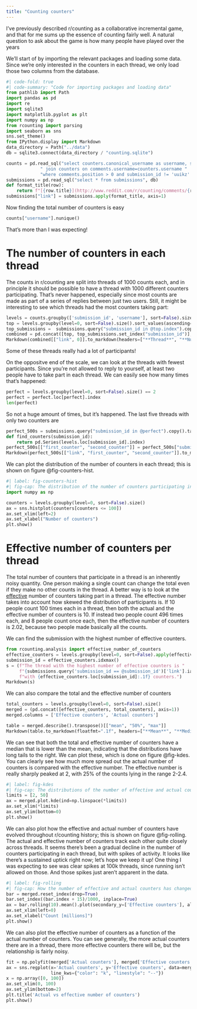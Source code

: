 ```yaml
---
title: "Counting counters"
---
```


I've previously described r/counting as a collaborative incremental game, and that for
me sums up the essence of counting fairly well. A natural question to ask about
the game is how many people have played over the years

We'll start of by importing the relevant packages and loading some data. Since
we're only interested in the counters in each thread, we only load those two
columns from the database.

```python
#| code-fold: true
#| code-summary: "Code for importing packages and loading data"
from pathlib import Path
import pandas as pd
import re
import sqlite3
import matplotlib.pyplot as plt
import numpy as np
from rcounting import parsing
import seaborn as sns
sns.set_theme()
from IPython.display import Markdown
data_directory = Path("../data")
db = sqlite3.connect(data_directory / "counting.sqlite")

counts = pd.read_sql("select counters.canonical_username as username, submission_id from comments "
             " join counters on comments.username=counters.username "
             "where comments.position > 0 and submission_id != 'uuikz' order by timestamp", db)
submissions = pd.read_sql("select * from submissions", db)
def format_title(row):
    return f"[{row.title}](http://www.reddit.com/r/counting/comments/{row.submission_id})"
submissions["link"] = submissions.apply(format_title, axis=1)

```

Now finding the total number of counters is easy

```python
counts["username"].nunique()
```

That's more than I was expecting!

# The number of counters in each thread


The counts in r/counting are split into threads of 1000 counts each, and in
principle it should be possible to have a thread with 1000 different counters
participating. That's never happened, especially since most counts are made as
part of a series of replies between just two users. Still, it might be
interesting to see which threads had the most counters taking part:

```python
levels = counts.groupby(['submission_id', 'username'], sort=False).size()
top = levels.groupby(level=0, sort=False).size().sort_values(ascending=False).head()
top_submissions =  submissions.query("submission_id in @top.index").copy()
combined = pd.concat([top, top_submissions.set_index("submission_id")], axis=1)
Markdown(combined[["link", 0]].to_markdown(headers=["**Thread**", "**Number of counters**"], index=False))
```

Some of these threads really had a lot of participants!

On the oppositve end of the scale, we can look at the threads with fewest
participants. Since you're not allowed to reply to yourself, at least two people
have to take part in each thread. We can easily see how many times that's
happened:

```python
perfect = levels.groupby(level=0, sort=False).size() == 2
perfect = perfect.loc[perfect].index
len(perfect)
```

So not a huge amount of times, but it's happened. The last five threads with
only two counters are

```python
perfect_500s = submissions.query("submission_id in @perfect").copy().tail().iloc[::-1]
def find_counters(submission_id):
    return pd.Series(levels.loc[submission_id].index)
perfect_500s[["first_counter", "second_counter"]] = perfect_500s["submission_id"].apply(find_counters)
Markdown(perfect_500s[["link", "first_counter", "second_counter"]].to_markdown(headers=["**Thread**", "**First Counter**", "**Second Counter**"], index=False))
```

We can plot the distribution of the number of counters in each thread;
this is shown on figure @fig-counters-hist.

```python
#| label: fig-counters-hist
#| fig-cap: The distribution of the number of counters participating in a thread
import numpy as np

counters = levels.groupby(level=0, sort=False).size()
ax = sns.histplot(counters[counters <= 100])
ax.set_xlim(left=2)
ax.set_xlabel("Number of counters")
plt.show()
```

# Effective number of counters per thread

The total number of counters that participate in a thread is an inherently noisy
quantity. One person making a single count can change the total even if they
make no other counts in the thread. A better way is to look at the
[effective](https://en.wikipedia.org/wiki/Effective_number_of_parties) number of
counters taking part in a thread. The effective number takes into account how
skewed the distribution of participants is. If 10 people count 100 times each in
a thread, then both the actual and the effective number of counters is 10. If
instead two people count 496 times each, and 8 people count once each, then the
effective number of counters is 2.02, because two people made basically all the
counts.

We can find the submission with the highest number of effective counters.

```python
from rcounting.analysis import effective_number_of_counters
effective_counters = levels.groupby(level=0, sort=False).apply(effective_number_of_counters)
submission_id = effective_counters.idxmax()
s = (f"The thread with the highest number of effective counters is "
     f"{submissions.query('submission_id == @submission_id')['link'].iat[0]}, "
     f"with {effective_counters.loc[submission_id]:.1f} counters.")
Markdown(s)

```

We can also compare the total and the effective number of counters

```python
total_counters = levels.groupby(level=0, sort=False).size()
merged = (pd.concat([effective_counters, total_counters], axis=1))
merged.columns = ['Effective counters', 'Actual counters']
```

```python
table = merged.describe().transpose()[["mean", "50%", "max"]]
Markdown(table.to_markdown(floatfmt=".1f", headers=["**Mean**", "**Median**", "**Maximum**"]))

```

We can see that both the total and effective number of counters have a median
that is lower than the mean, indicating that the distributions have long tails
to the right. We can plot these, which is done on figure @fig-kdes. You can
clearly see how much more spread out the actual number of counters is compared
with the effective number. The effective number is really sharply peaked at 2,
with 25% of the counts lying in the range 2-2.4.

```python
#| label: fig-kdes
#| fig-cap: The distributions of the number of effective and actual counters in each thread
limits = [2, 50]
ax = merged.plot.kde(ind=np.linspace(*limits))
ax.set_xlim(*limits)
ax.set_ylim(bottom=0)
plt.show()
```

We can also plot how the effective and actual number of counters have evolved
throughout r/counting history; this is shown on figure @fig-rolling. The actual
and effective number of counters track each other quite closely across threads.
It seems there's been a gradual decline in the number of counters participating
in each thread, but with spikes of activity. It looks like there's a sustained
uptick right now; let's hope we keep it up! One thing I was expecting to see was
clear spikes at 100k threads, since running isn't allowed on those. And those
spikes just aren't apparent in the data.

```python
#| label: fig-rolling
#| fig-cap: How the number of effective and actual counters has changed through r/counting history, a 10-thread rolling average
bar = merged.reset_index(drop=True)
bar.set_index((bar.index + 15)/1000, inplace=True)
ax = bar.rolling(10).mean().plot(secondary_y=['Effective counters'], alpha=0.7)
ax.set_xlim(left=0)
ax.set_xlabel("Count [millions]")
plt.show()
```

We can also plot the effective number of counters as a function of the actual
number of counters. You can see generally, the more actual counters there are in
a thread, there more effective counters there will be, but the relationship is
fairly noisy.

```python
fit = np.polyfit(merged['Actual counters'], merged['Effective counters'], 1, full=True)
ax = sns.regplot(x='Actual counters', y='Effective counters', data=merged,
                 line_kws={"color": "k", "linestyle": "--"})
x = np.array([0, 100])
ax.set_xlim(0, 100)
ax.set_ylim(bottom=2)
plt.title('Actual vs effective number of counters')
plt.show()
```
